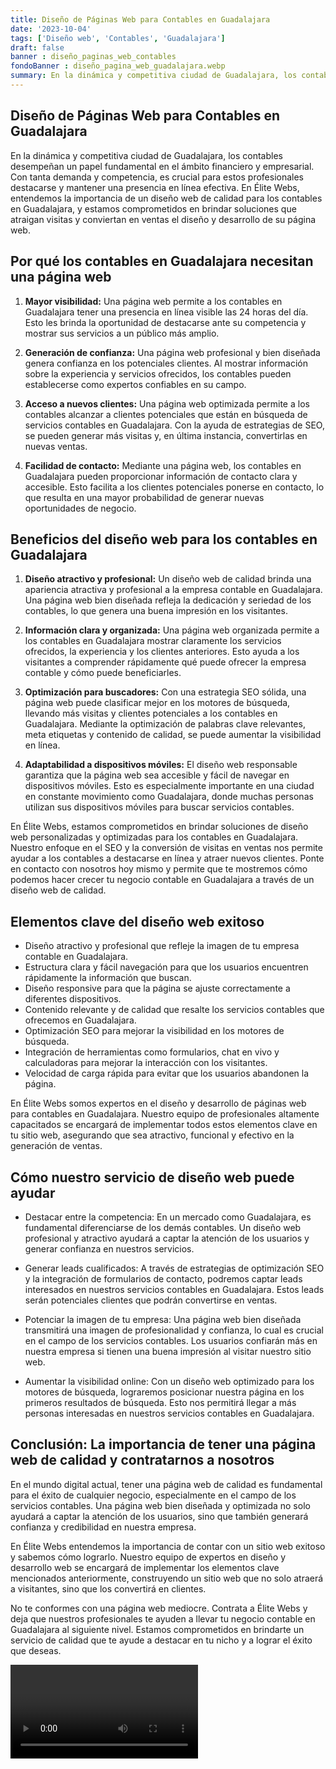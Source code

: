 ```yaml
---
title: Diseño de Páginas Web para Contables en Guadalajara
date: '2023-10-04'
tags: ['Diseño web', 'Contables', 'Guadalajara']
draft: false
banner : diseño_paginas_web_contables
fondoBanner : diseño_pagina_web_guadalajara.webp
summary: En la dinámica y competitiva ciudad de Guadalajara, los contables desempeñan un papel fundamental en el ámbito financiero y empresarial. Con tanta demanda y competencia, es crucial para estos profesionales destacarse y mantener una presencia en línea efectiva. En Élite Webs, entendemos la importancia de un diseño web de calidad para los contables en Guadalajara, y estamos comprometidos en brindar soluciones que atraigan visitas y conviertan en ventas el diseño y desarrollo de su página web.
---
```


## Diseño de Páginas Web para Contables en Guadalajara

En la dinámica y competitiva ciudad de Guadalajara, los contables desempeñan un papel fundamental en el ámbito financiero y empresarial. Con tanta demanda y competencia, es crucial para estos profesionales destacarse y mantener una presencia en línea efectiva. En Élite Webs, entendemos la importancia de un diseño web de calidad para los contables en Guadalajara, y estamos comprometidos en brindar soluciones que atraigan visitas y conviertan en ventas el diseño y desarrollo de su página web.

## Por qué los contables en Guadalajara necesitan una página web

1. **Mayor visibilidad:** Una página web permite a los contables en Guadalajara tener una presencia en línea visible las 24 horas del día. Esto les brinda la oportunidad de destacarse ante su competencia y mostrar sus servicios a un público más amplio.

2. **Generación de confianza:** Una página web profesional y bien diseñada genera confianza en los potenciales clientes. Al mostrar información sobre la experiencia y servicios ofrecidos, los contables pueden establecerse como expertos confiables en su campo.

3. **Acceso a nuevos clientes:** Una página web optimizada permite a los contables alcanzar a clientes potenciales que están en búsqueda de servicios contables en Guadalajara. Con la ayuda de estrategias de SEO, se pueden generar más visitas y, en última instancia, convertirlas en nuevas ventas.

4. **Facilidad de contacto:** Mediante una página web, los contables en Guadalajara pueden proporcionar información de contacto clara y accesible. Esto facilita a los clientes potenciales ponerse en contacto, lo que resulta en una mayor probabilidad de generar nuevas oportunidades de negocio.

## Beneficios del diseño web para los contables en Guadalajara

1. **Diseño atractivo y profesional:** Un diseño web de calidad brinda una apariencia atractiva y profesional a la empresa contable en Guadalajara. Una página web bien diseñada refleja la dedicación y seriedad de los contables, lo que genera una buena impresión en los visitantes.

2. **Información clara y organizada:** Una página web organizada permite a los contables en Guadalajara mostrar claramente los servicios ofrecidos, la experiencia y los clientes anteriores. Esto ayuda a los visitantes a comprender rápidamente qué puede ofrecer la empresa contable y cómo puede beneficiarles.

3. **Optimización para buscadores:** Con una estrategia SEO sólida, una página web puede clasificar mejor en los motores de búsqueda, llevando más visitas y clientes potenciales a los contables en Guadalajara. Mediante la optimización de palabras clave relevantes, meta etiquetas y contenido de calidad, se puede aumentar la visibilidad en línea.

4. **Adaptabilidad a dispositivos móviles:** El diseño web responsable garantiza que la página web sea accesible y fácil de navegar en dispositivos móviles. Esto es especialmente importante en una ciudad en constante movimiento como Guadalajara, donde muchas personas utilizan sus dispositivos móviles para buscar servicios contables.

En Élite Webs, estamos comprometidos en brindar soluciones de diseño web personalizadas y optimizadas para los contables en Guadalajara. Nuestro enfoque en el SEO y la conversión de visitas en ventas nos permite ayudar a los contables a destacarse en línea y atraer nuevos clientes. Ponte en contacto con nosotros hoy mismo y permite que te mostremos cómo podemos hacer crecer tu negocio contable en Guadalajara a través de un diseño web de calidad.

<GifSeo />

<Cta />

## Elementos clave del diseño web exitoso

- Diseño atractivo y profesional que refleje la imagen de tu empresa contable en Guadalajara.
- Estructura clara y fácil navegación para que los usuarios encuentren rápidamente la información que buscan.
- Diseño responsive para que la página se ajuste correctamente a diferentes dispositivos.
- Contenido relevante y de calidad que resalte los servicios contables que ofrecemos en Guadalajara.
- Optimización SEO para mejorar la visibilidad en los motores de búsqueda.
- Integración de herramientas como formularios, chat en vivo y calculadoras para mejorar la interacción con los visitantes.
- Velocidad de carga rápida para evitar que los usuarios abandonen la página.

En Élite Webs somos expertos en el diseño y desarrollo de páginas web para contables en Guadalajara. Nuestro equipo de profesionales altamente capacitados se encargará de implementar todos estos elementos clave en tu sitio web, asegurando que sea atractivo, funcional y efectivo en la generación de ventas.

## Cómo nuestro servicio de diseño web puede ayudar

- Destacar entre la competencia: En un mercado como Guadalajara, es fundamental diferenciarse de los demás contables. Un diseño web profesional y atractivo ayudará a captar la atención de los usuarios y generar confianza en nuestros servicios.

- Generar leads cualificados: A través de estrategias de optimización SEO y la integración de formularios de contacto, podremos captar leads interesados en nuestros servicios contables en Guadalajara. Estos leads serán potenciales clientes que podrán convertirse en ventas.

- Potenciar la imagen de tu empresa: Una página web bien diseñada transmitirá una imagen de profesionalidad y confianza, lo cual es crucial en el campo de los servicios contables. Los usuarios confiarán más en nuestra empresa si tienen una buena impresión al visitar nuestro sitio web.

- Aumentar la visibilidad online: Con un diseño web optimizado para los motores de búsqueda, lograremos posicionar nuestra página en los primeros resultados de búsqueda. Esto nos permitirá llegar a más personas interesadas en nuestros servicios contables en Guadalajara.

## Conclusión: La importancia de tener una página web de calidad y contratarnos a nosotros

En el mundo digital actual, tener una página web de calidad es fundamental para el éxito de cualquier negocio, especialmente en el campo de los servicios contables. Una página web bien diseñada y optimizada no solo ayudará a captar la atención de los usuarios, sino que también generará confianza y credibilidad en nuestra empresa.

En Élite Webs entendemos la importancia de contar con un sitio web exitoso y sabemos cómo lograrlo. Nuestro equipo de expertos en diseño y desarrollo web se encargará de implementar los elementos clave mencionados anteriormente, construyendo un sitio web que no solo atraerá a visitantes, sino que los convertirá en clientes.

No te conformes con una página web mediocre. Contrata a Élite Webs y deja que nuestros profesionales te ayuden a llevar tu negocio contable en Guadalajara al siguiente nivel. Estamos comprometidos en brindarte un servicio de calidad que te ayude a destacar en tu nicho y a lograr el éxito que deseas.

<Video />

<CtaBot job='Contables' city='Guadalajara'/>

<Gmaps query='Guadalajara+españa+maps' />